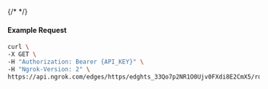 {/* <!-- Code generated for API Clients. DO NOT EDIT. --> */}

#### Example Request
```bash
curl \
-X GET \
-H "Authorization: Bearer {API_KEY}" \
-H "Ngrok-Version: 2" \
https://api.ngrok.com/edges/https/edghts_33Qo7p2NR1O0Ujv0FXdi8E2CmX5/routes/edghtsrt_33Qo7m6Ei8wxJD2wfC62ajg88rY/saml
```